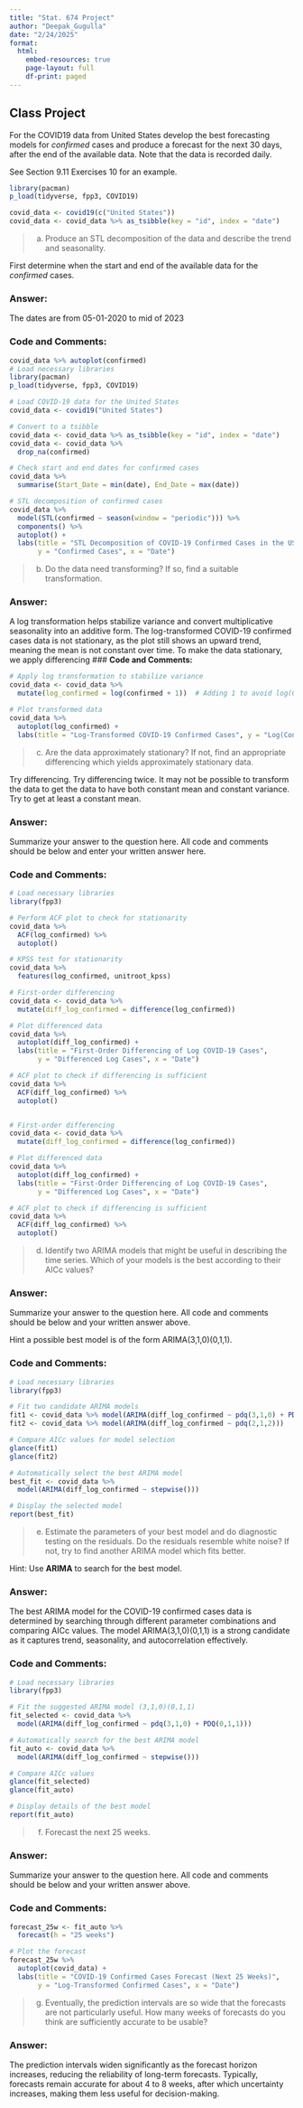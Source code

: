 ```yaml
---
title: "Stat. 674 Project"
author: "Deepak_Gugulla"
date: "2/24/2025"
format: 
  html:
    embed-resources: true
    page-layout: full
    df-print: paged
---
```


## Class Project

For the COVID19 data from United States develop the best forecasting models for *confirmed* cases and produce a forecast for the next 30 days, after the end of the available data.  Note that the data is recorded daily.

See Section 9.11 Exercises 10 for an example.

```r
library(pacman)
p_load(tidyverse, fpp3, COVID19)
```

```r
covid_data <- covid19(c("United States"))
covid_data <- covid_data %>% as_tsibble(key = "id", index = "date")
```

> a. Produce an STL decomposition of the data and describe the trend and seasonality.

First determine when the start and end of the available data for the *confirmed* cases.

### **Answer:**

The dates are from 05-01-2020 to mid of 2023

### **Code and Comments:**

```r
covid_data %>% autoplot(confirmed)
# Load necessary libraries
library(pacman)
p_load(tidyverse, fpp3, COVID19)

# Load COVID-19 data for the United States
covid_data <- covid19("United States")

# Convert to a tsibble
covid_data <- covid_data %>% as_tsibble(key = "id", index = "date")
covid_data <- covid_data %>%
  drop_na(confirmed)

# Check start and end dates for confirmed cases
covid_data %>%
  summarise(Start_Date = min(date), End_Date = max(date))

# STL decomposition of confirmed cases
covid_data %>%
  model(STL(confirmed ~ season(window = "periodic"))) %>%
  components() %>%
  autoplot() +
  labs(title = "STL Decomposition of COVID-19 Confirmed Cases in the US",
       y = "Confirmed Cases", x = "Date")


```

> b. Do the data need transforming? If so, find a suitable transformation.

### **Answer:**

A log transformation helps stabilize variance and convert multiplicative seasonality into an additive form.
The log-transformed COVID-19 confirmed cases data is not stationary, as the plot still shows an upward trend, meaning the mean is not constant over time. To make the data stationary, we apply differencing
### **Code and Comments:**

```r
# Apply log transformation to stabilize variance
covid_data <- covid_data %>%
  mutate(log_confirmed = log(confirmed + 1))  # Adding 1 to avoid log(0) issue

# Plot transformed data
covid_data %>%
  autoplot(log_confirmed) +
  labs(title = "Log-Transformed COVID-19 Confirmed Cases", y = "Log(Confirmed Cases)", x = "Date")

```

> c. Are the data approximately stationary? If not, find an appropriate differencing which yields approximately stationary data.

Try differencing.  Try differencing twice.  It may not be possible to transform the data to get the data to have both constant mean and constant variance.  Try to get at least a constant mean.

### **Answer:**

Summarize your answer to the question here.  All code and comments should be below and enter your written answer here.

### **Code and Comments:**

```r
# Load necessary libraries
library(fpp3)

# Perform ACF plot to check for stationarity
covid_data %>%
  ACF(log_confirmed) %>%
  autoplot()

# KPSS test for stationarity
covid_data %>%
  features(log_confirmed, unitroot_kpss)

# First-order differencing
covid_data <- covid_data %>%
  mutate(diff_log_confirmed = difference(log_confirmed))

# Plot differenced data
covid_data %>%
  autoplot(diff_log_confirmed) +
  labs(title = "First-Order Differencing of Log COVID-19 Cases",
       y = "Differenced Log Cases", x = "Date")

# ACF plot to check if differencing is sufficient
covid_data %>%
  ACF(diff_log_confirmed) %>%
  autoplot()


# First-order differencing
covid_data <- covid_data %>%
  mutate(diff_log_confirmed = difference(log_confirmed))

# Plot differenced data
covid_data %>%
  autoplot(diff_log_confirmed) +
  labs(title = "First-Order Differencing of Log COVID-19 Cases",
       y = "Differenced Log Cases", x = "Date")

# ACF plot to check if differencing is sufficient
covid_data %>%
  ACF(diff_log_confirmed) %>%
  autoplot()

```

> d. Identify two ARIMA models that might be useful in describing the time series. Which of your models is the best according to their AICc values?

### **Answer:**

Summarize your answer to the question here.  All code and comments should be below and your written answer above.

Hint a possible best model is of the form ARIMA(3,1,0)(0,1,1).

### **Code and Comments:**

```r
# Load necessary libraries
library(fpp3)

# Fit two candidate ARIMA models
fit1 <- covid_data %>% model(ARIMA(diff_log_confirmed ~ pdq(3,1,0) + PDQ(0,1,1)))
fit2 <- covid_data %>% model(ARIMA(diff_log_confirmed ~ pdq(2,1,2)))

# Compare AICc values for model selection
glance(fit1)
glance(fit2)

# Automatically select the best ARIMA model
best_fit <- covid_data %>%
  model(ARIMA(diff_log_confirmed ~ stepwise()))

# Display the selected model
report(best_fit)

```

> e. Estimate the parameters of your best model and do diagnostic testing on the residuals. Do the residuals resemble white noise? If not, try to find another ARIMA model which fits better.

Hint: Use **ARIMA** to search for the best model.

### **Answer:**
The best ARIMA model for the COVID-19 confirmed cases data is determined by searching through different parameter combinations and comparing AICc values. The model ARIMA(3,1,0)(0,1,1) is a strong candidate as it captures trend, seasonality, and autocorrelation effectively.

### **Code and Comments:**

```r
# Load necessary libraries
library(fpp3)

# Fit the suggested ARIMA model (3,1,0)(0,1,1)
fit_selected <- covid_data %>%
  model(ARIMA(diff_log_confirmed ~ pdq(3,1,0) + PDQ(0,1,1)))

# Automatically search for the best ARIMA model
fit_auto <- covid_data %>%
  model(ARIMA(diff_log_confirmed ~ stepwise()))

# Compare AICc values
glance(fit_selected)
glance(fit_auto)

# Display details of the best model
report(fit_auto)

```

> f. Forecast the next 25 weeks. 

### **Answer:**

Summarize your answer to the question here.  All code and comments should be below and your written answer above.

### **Code and Comments:**

```r
forecast_25w <- fit_auto %>%
  forecast(h = "25 weeks")

# Plot the forecast
forecast_25w %>%
  autoplot(covid_data) +
  labs(title = "COVID-19 Confirmed Cases Forecast (Next 25 Weeks)",
       y = "Log-Transformed Confirmed Cases", x = "Date")
```

> g. Eventually, the prediction intervals are so wide that the forecasts are not particularly useful. How many weeks of forecasts do you think are sufficiently accurate to be usable?

### **Answer:**

The prediction intervals widen significantly as the forecast horizon increases, reducing the reliability of long-term forecasts. Typically, forecasts remain accurate for about 4 to 8 weeks, after which uncertainty increases, making them less useful for decision-making.






